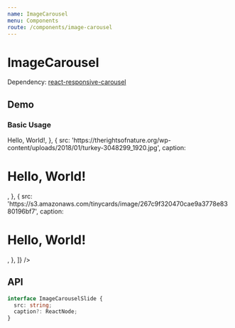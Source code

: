 ```yaml
---
name: ImageCarousel
menu: Components
route: /components/image-carousel
---
```




# ImageCarousel

Dependency: [react-responsive-carousel](https://github.com/leandrowd/react-responsive-carousel)

## Demo

### Basic Usage

<Playground>
  <ImageCarousel
    slides={[
      {
        src:
          'http://www.youandthemat.com/wp-content/uploads/nature-2-26-17.jpg',
        caption: <h1 style={{ color: 'white', margin: 0 }}>Hello, World!</h1>,
      },
      {
        src:
          'https://therightsofnature.org/wp-content/uploads/2018/01/turkey-3048299_1920.jpg',
        caption: <h1 style={{ color: 'white', margin: 0 }}>Hello, World!</h1>,
      },
      {
        src:
          'https://s3.amazonaws.com/tinycards/image/267c9f320470cae9a3778e8380196bf7',
        caption: <h1 style={{ color: 'white', margin: 0 }}>Hello, World!</h1>,
      },
    ]}
  />
</Playground>

## API

<Props of={ImageCarousel} />

```ts
interface ImageCarouselSlide {
  src: string;
  caption?: ReactNode;
}
```
